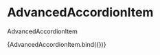 
<Meta title="components/molecules/AdvancedAccordionItem" decorators={[withDesign]} />

# AdvancedAccordionItem

AdvancedAccordionItem

<Canvas>
  <Story
    name="Single AdvancedAccordionItem"
    parameters={{
      design: {
        type: 'figma',
        url: '',
      },
    }}
    args={{
      title: 'Primátor hlavného mesta SR Bratislavy',
    }}
  >
    {AdvancedAccordionItem.bind({})}
  </Story>
</Canvas>

<ArgsTable of={AdvancedAccordionItem} />
